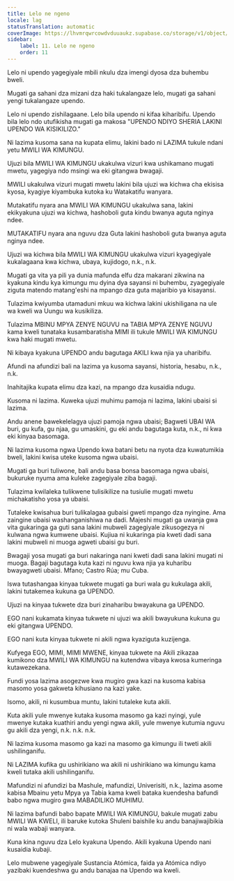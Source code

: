 ```yaml
---
title: Lelo ne ngeno
locale: lag
statusTranslation: automatic
coverImage: https://lhvmrqwrcowdvduuaukz.supabase.co/storage/v1/object/public/strapi-uploads/small_cover-educacion-fundamental.webp-2d51a7828a2b1309555be27f7e2a61a0.webp
sidebar:
    label: 11. Lelo ne ngeno
    order: 11
---
```

Lelo ni upendo yagegiyale mbili nkulu dza imengi dyosa dza buhembu bweli.

Mugati ga sahani dza mizani dza haki tukalangaze lelo, mugati ga sahani yengi tukalangaze upendo.

Lelo ni upendo zishilagaane. Lelo bila upendo ni kifaa kiharibifu. Upendo bila lelo ndo utufikisha mugati ga makosa "UPENDO NDIYO SHERIA LAKINI UPENDO WA KISIKILIZO."

Ni lazima kusoma sana na kupata elimu, lakini bado ni LAZIMA tukule ndani yetu MWILI WA KIMUNGU.

Ujuzi bila MWILI WA KIMUNGU ukakulwa vizuri kwa ushikamano mugati mwetu, yagegiya ndo msingi wa eki gitangwa bwagaji.

MWILI ukakulwa vizuri mugati mwetu lakini bila ujuzi wa kichwa cha ekisisa kyosa, kyagiye kiyambuka kutoka ku Watakatifu wanyara.

Mutakatifu nyara ana MWILI WA KIMUNGU ukakulwa sana, lakini ekikyakuna ujuzi wa kichwa, hashoboli guta kindu bwanya aguta nginya ndee.

MUTAKATIFU nyara ana nguvu dza Guta lakini hashoboli guta bwanya aguta nginya ndee.

Ujuzi wa kichwa bila MWILI WA KIMUNGU ukakulwa vizuri kyagegiyale kukalagaana kwa kichwa, ubaya, kujidogo, n.k., n.k.

Mugati ga vita ya pili ya dunia mafunda elfu dza makarani zikwina na kyakuna kindu kya kimungu mu dyina dya sayansi ni buhembu, zyagegiyale ziguta matendo matang'eshi na mpango dza guta majaribio ya kisayansi.

Tulazima kwiyumba utamaduni mkuu wa kichwa lakini ukishiligana na ule wa kweli wa Uungu wa kusikiliza.

Tulazima MBINU MPYA ZENYE NGUVU na TABIA MPYA ZENYE NGUVU kama kweli tunataka kusambaratisha MIMI ili tukule MWILI WA KIMUNGU kwa haki mugati mwetu.

Ni kibaya kyakuna UPENDO andu bagutaga AKILI kwa njia ya uharibifu.

Afundi na afundizi bali na lazima ya kusoma sayansi, historia, hesabu, n.k., n.k.

Inahitajika kupata elimu dza kazi, na mpango dza kusaidia ndugu.

Kusoma ni lazima. Kuweka ujuzi muhimu pamoja ni lazima, lakini ubaisi si lazima.

Andu anene bawekelelagya ujuzi pamoja ngwa ubaisi; Bagweti UBAI WA buri, gu kufa, gu njaa, gu umaskini, gu eki andu bagutaga kuta, n.k., ni kwa eki kinyaa basomaga.

Ni lazima kusoma ngwa Upendo kwa batani betu na nyota dza kuwatumikia bweli, lakini kwisa uteke kusoma ngwa ubaisi.

Mugati ga buri tuliwone, bali andu basa bonsa basomaga ngwa ubaisi, bukuruke nyuma ama kuleke zagegiyale ziba bagaji.

Tulazima kwilaleka tulikwene tulisikilize na tusiulie mugati mwetu michakatisho yosa ya ubaisi.

Tutaleke kwisahua buri tulikalagaa gubaisi gweti mpango dza nyingine. Ama zaingine ubaisi washanganishiwa na dadi. Majeshi mugati ga uwanja gwa vita gukaringa ga guti sana lakini mubweli zagegiyale zikusogezya ni kulwana ngwa kumwene ubaisi. Kujiua ni kukaringa pia kweti dadi sana lakini mubweli ni muoga agweti ubaisi gu buri.

Bwagaji yosa mugati ga buri nakaringa nani kweti dadi sana lakini mugati ni muoga. Bagaji bagutaga kuta kazi ni nguvu kwa njia ya kuharibu bwayagweti ubaisi. Mfano; Castro Rúa; mu Cuba.

Iswa tutashangaa kinyaa tukwete mugati ga buri wala gu kukulaga akili, lakini tutakemea kukuna ga UPENDO.

Ujuzi na kinyaa tukwete dza buri zinaharibu bwayakuna ga UPENDO.

EGO nani kukamata kinyaa tukwete ni ujuzi wa akili bwayukuna kukuna gu eki gitangwa UPENDO.

EGO nani kuta kinyaa tukwete ni akili ngwa kyaziguta kuzijenga.

Kufyega EGO, MIMI, MIMI MWENE, kinyaa tukwete na Akili zikazaa kumikono dza MWILI WA KIMUNGU na kutendwa vibaya kwosa kumeringa kutawezekana.

Fundi yosa lazima asogezwe kwa mugiro gwa kazi na kusoma kabisa masomo yosa gakweta kihusiano na kazi yake.

Isomo, akili, ni kusumbua muntu, lakini tutaleke kuta akili.

Kuta akili yule mwenye kutaka kusoma masomo ga kazi nyingi, yule mwenye kutaka kuathiri andu yengi ngwa akili, yule mwenye kutumia nguvu gu akili dza yengi, n.k. n.k. n.k.

Ni lazima kusoma masomo ga kazi na masomo ga kimungu ili tweti akili ushilinganifu.

Ni LAZIMA kufika gu ushirikiano wa akili ni ushirikiano wa kimungu kama kweli tutaka akili ushilinganifu.

Mafundizi ni afundizi ba Mashule, mafundizi, Univerisiti, n.k., lazima asome kabisa Mbainu yetu Mpya ya Tabia kama kweli bataka kuendesha bafundi babo ngwa mugiro gwa MABADILIKO MUHIMU.

Ni lazima bafundi babo bapate MWILI WA KIMUNGU, bakule mugati zabu MWILI WA KWELI, ili baruke kutoka Shuleni baishile ku andu banajiwajibikia ni wala wabaji wanyara.

Kuna kina nguvu dza Lelo kyakuna Upendo. Akili kyakuna Upendo nani kusaidia kubaji.

Lelo mubwene yagegiyale Sustancia Atómica, faida ya Atómica ndiyo yazibaki kuendeshwa gu andu banajaa na Upendo wa kweli.


